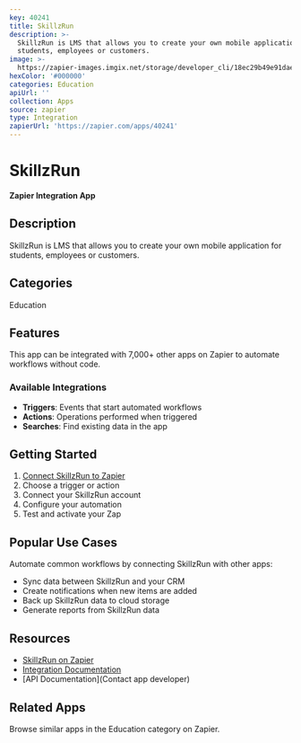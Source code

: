 ```yaml
---
key: 40241
title: SkillzRun
description: >-
  SkillzRun is LMS that allows you to create your own mobile application for
  students, employees or customers.
image: >-
  https://zapier-images.imgix.net/storage/developer_cli/18ec29b49e91daeb15cb940d8f9c3bb7.png?auto=format%2Ccompress&ixlib=python-3.0.0&q=50
hexColor: '#000000'
categories: Education
apiUrl: ''
collection: Apps
source: zapier
type: Integration
zapierUrl: 'https://zapier.com/apps/40241'
---
```

# SkillzRun

**Zapier Integration App**

## Description

SkillzRun is LMS that allows you to create your own mobile application for students, employees or customers.

## Categories

Education

## Features

This app can be integrated with 7,000+ other apps on Zapier to automate workflows without code.

### Available Integrations

- **Triggers**: Events that start automated workflows
- **Actions**: Operations performed when triggered
- **Searches**: Find existing data in the app

## Getting Started

1. [Connect SkillzRun to Zapier](https://zapier.com/apps/40241)
2. Choose a trigger or action
3. Connect your SkillzRun account
4. Configure your automation
5. Test and activate your Zap

## Popular Use Cases

Automate common workflows by connecting SkillzRun with other apps:

- Sync data between SkillzRun and your CRM
- Create notifications when new items are added
- Back up SkillzRun data to cloud storage
- Generate reports from SkillzRun data

## Resources

- [SkillzRun on Zapier](https://zapier.com/apps/40241)
- [Integration Documentation](https://zapier.com/apps/40241/integrations)
- [API Documentation](Contact app developer)

## Related Apps

Browse similar apps in the Education category on Zapier.
